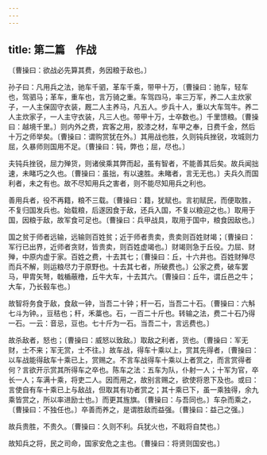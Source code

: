 ```yaml
---
---
---
```

title: 第二篇　作战
---




〔曹操曰：欲战必先算其费，务因粮于敌也。〕

孙子曰：凡用兵之法，驰车千驷，革车千乘，带甲十万，〔曹操曰：驰车，轻车也，驾驷马；革车，重车也，言万骑之重。车驾四马，率三万军，养二人主炊家子，一人主保固守衣装，厩二人主养马，凡五人。步兵十人，重以大车驾牛。养二人主炊家子，一人主守衣装，凡三人也。带甲十万，士卒数也。〕千里馈粮。〔曹操曰：越境千里。〕则内外之费，宾客之用，胶漆之材，车甲之奉，日费千金，然后十万之师举矣。〔曹操曰：谓购赏犹在外。〕其用战也胜，久则钝兵挫锐，攻城则力屈，久暴师则国用不足。〔曹操曰：钝，弊也；屈，尽也。〕

夫钝兵挫锐，屈力殚货，则诸侯乘其弊而起，虽有智者，不能善其后矣。故兵闻拙速，未睹巧之久也。〔曹操曰：虽拙，有以速胜。未睹者，言无无也。〕夫兵久而国利者，未之有也。故不尽知用兵之害者，则不能尽知用兵之利也。

善用兵者，役不再籍，粮不三载。〔曹操曰：籍，犹赋也。言初赋民，而便取胜，不复归国发兵也。始载粮，后遂因食于敌，还兵入国，不复以粮迎之也。〕取用于国，因粮于敌，故军食可足也。〔曹操曰：兵甲战具，取用于国中，粮食因敌也。〕

国之贫于师者远输，远输则百姓贫；近于师者贵卖，贵卖则百姓财竭；〔曹操曰：军行已出界，近师者贪财，皆贵卖，则百姓虚竭也。〕财竭则急于丘役。力屈、财殚，中原内虚于家。百姓之费，十去其七；〔曹操曰：丘，十六井也。百姓财殚尽而兵不解，则运粮尽力于原野也。十去其七者，所破费也。〕公家之费，破车罢马，甲胄矢弩，戟楯蔽橹，丘牛大车，十去其六。〔曹操曰：丘牛，谓丘邑之牛；大车，乃长毂车也。〕

故智将务食于敌，食敌一钟，当吾二十钟；秆一石，当吾二十石。〔曹操曰：六斛七斗为钟。，豆秸也；秆，禾藁也。石，一百二十斤也。转输之法，费二十石乃得一石。一云：音忌，豆也。七十斤为一石。当吾二十，言远费也。〕

故杀敌者，怒也；〔曹操曰：威怒以致敌。〕取敌之利者，货也。〔曹操曰：军无财，士不来；军无赏，士不往。〕故车战，得车十乘以上，赏其先得者，〔曹操曰：以车战能得敌车十乘已上，赏赐之。不言车战得车十乘以上者赏之，而言赏得者何？言欲开示赏其所得车之卒也。陈车之法：五车为队，仆射一人；十军为官，卒长一人；车满十乘，将吏二人。因而用之，故别言赐之，欲使将恩下及也。或曰：言使自有车十乘已上与敌战，但取其有功者赏之；其十乘已下，虽一乘独得，余九乘皆赏之，所以率进励士也。〕而更其旌旗。〔曹操曰：与吾同也。〕车杂而乘之，〔曹操曰：不独任也。〕卒善而养之，是谓胜敌而益强。〔曹操曰：益己之强。〕

故兵贵胜，不贵久。〔曹操曰：久则不利。兵犹火也，不戢将自焚也。〕

故知兵之将，民之司命，国家安危之主也。〔曹操曰：将贤则国安也。〕